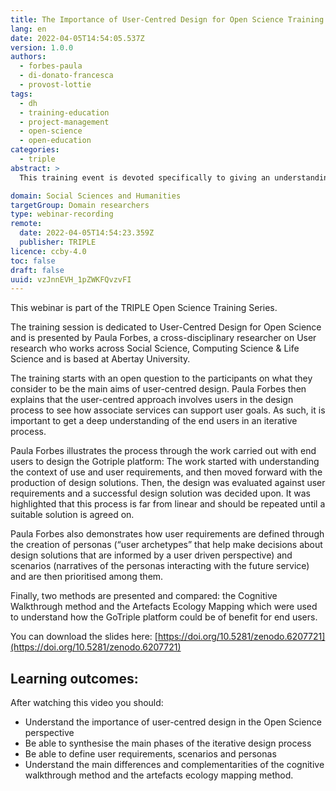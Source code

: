 ```yaml
---
title: The Importance of User-Centred Design for Open Science Training
lang: en
date: 2022-04-05T14:54:05.537Z
version: 1.0.0
authors:
  - forbes-paula
  - di-donato-francesca
  - provost-lottie
tags:
  - dh
  - training-education
  - project-management
  - open-science
  - open-education
categories:
  - triple
abstract: >
  This training event is devoted specifically to giving an understanding of the importance of the co-design process and the impact it has on the development of digital tools such as the GoTriple Discovery platform. It provides insight on the importance of end-user needs in the design of a discovery platform, the methods used in the TRIPLE Project to consider user needs and showcases the next steps for the GoTriple platform now that the Beta version is released.

domain: Social Sciences and Humanities
targetGroup: Domain researchers
type: webinar-recording
remote:
  date: 2022-04-05T14:54:23.359Z
  publisher: TRIPLE
licence: ccby-4.0
toc: false
draft: false
uuid: vzJnnEVH_1pZWKFQvzvFI
---
```


This webinar is part of the TRIPLE Open Science Training Series.

The training session is dedicated to User-Centred Design for Open Science and is presented by Paula Forbes, a cross-disciplinary researcher on User research who works across Social Science, Computing Science & Life Science and is based at Abertay University.

The training starts with an open question to the participants on what they consider to be the main aims of user-centred design. Paula Forbes then explains that the user-centred approach involves users in the design process to see how associate services can support user goals. As such, it is important to get a deep understanding of the end users in an iterative process.

Paula Forbes illustrates the process through the work carried out with end users to design the Gotriple platform: The work started with understanding the context of use and user requirements, and then moved forward with the production of design solutions. Then, the design was evaluated against user requirements and a successful design solution was decided upon. It was highlighted that this process is far from linear and should be repeated until a suitable solution is agreed on.

Paula Forbes also demonstrates how user requirements are defined through the creation of personas (“user archetypes” that help make decisions about design solutions that are informed by a user driven perspective) and scenarios (narratives of the personas interacting with the future service) and are then prioritised among them.

Finally, two methods are presented and compared: the Cognitive Walkthrough method and the Artefacts Ecology Mapping which were used to understand how the GoTriple platform could be of benefit for end users.

You can download the slides here: [https://doi.org/10.5281/zenodo.6207721](https://doi.org/10.5281/zenodo.6207721)

## Learning outcomes: 

After watching this video you should:

- Understand the importance of user-centred design in the Open Science perspective
- Be able to synthesise the main phases of the iterative design process
- Be able to define user requirements, scenarios and personas
- Understand the main differences and complementarities of the cognitive walkthrough method and the artefacts ecology mapping method.

<VideoCard
  provider="youtube"
  id="PpqtSWX4azI"
  title="The Importance of User-Centred Design for Open Science"
  subtitle="Click here to view"
  image="images/paula-forbes.png"
/>
